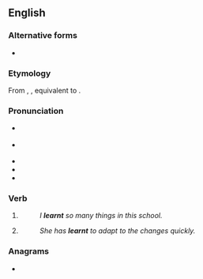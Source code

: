==English==

===Alternative forms===
* {{l|en|learned}} {{qualifier|Standard US English spelling|Canadian}}

===Etymology===
From {{der|en|enm|lernd}}, {{m|enm|lernde}}, equivalent to {{suf|en|learn|t}}.

===Pronunciation===
* {{a|Received Pronunciation|Australia}} {{IPA|en|/ˈlɜːnt/}}
* {{a|General American|Canada}} {{IPA|en|/ˈlɝnt/}}
* {{audio|en|en-uk-learnt.ogg|Audio (UK)}}
* {{audio|en|en-au-learnt.ogg|Audio (AU)}}
* {{rhymes|en|ɜː(r)nt}}

===Verb===
{{head|en|verb form}}

# {{lb|en|British|New England|AAVE|Ireland|Australia|New Zealand|South Africa|alternative in|_|US|Canada}} {{en-simple past of|learn}}
#: ''I '''learnt''' so many things in this school.''
# {{lb|en|UK|New England|AAVE|Ireland|Australia|New Zealand|South Africa|alternative in|_|US|Canada}} {{past participle of|en|learn|nocat=1}}
#: ''She has '''learnt''' to adapt to the changes quickly.''

===Anagrams===
* {{anagrams|en|a=aelnrt|Antler|Lenart|altern|antler|rental|ternal}}
